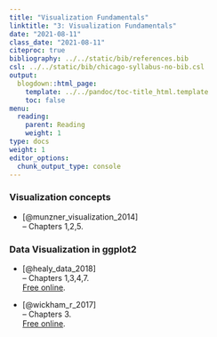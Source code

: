 ```yaml
---
title: "Visualization Fundamentals"
linktitle: "3: Visualization Fundamentals"
date: "2021-08-11"
class_date: "2021-08-11"
citeproc: true
bibliography: ../../static/bib/references.bib
csl: ../../static/bib/chicago-syllabus-no-bib.csl
output:
  blogdown::html_page:
    template: ../../pandoc/toc-title_html.template
    toc: false
menu:
  reading:
    parent: Reading
    weight: 1
type: docs
weight: 1
editor_options:
  chunk_output_type: console
---
```


### Visualization concepts

- [@munzner_visualization_2014]\
-- Chapters 1,2,5.\

### Data Visualization in ggplot2

- [@healy_data_2018]\
-- Chapters 1,3,4,7.\
[Free online](https://socviz.co/).

- [@wickham_r_2017]\
-- Chapters 3.\
[Free online](https://r4ds.had.co.nz/).
